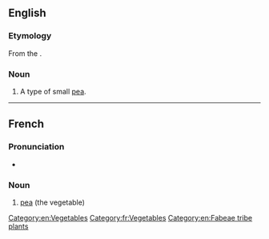 ==English==

===Etymology===
From the {{etyl|fr|en}}.

===Noun===
{{en-noun|-}}

# A type of small [[pea]].

[[Category:en:Vegetables]]

----

==French==

===Pronunciation===
* {{audio|Fr-un petit pois.ogg|Audio|lang=fr}}

===Noun===
{{fr-noun|m|petits pois}}

# [[pea]] (the vegetable)

[[Category:fr:Vegetables]]
[[Category:en:Fabeae tribe plants]]